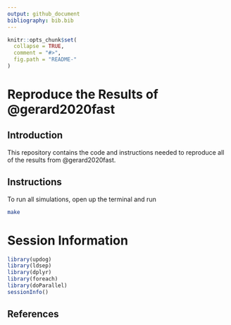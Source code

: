 ```yaml
---
output: github_document
bibliography: bib.bib
---
```


<!-- README.md is generated from README.Rmd. Please edit that file -->

```r
knitr::opts_chunk$set(
  collapse = TRUE,
  comment = "#>",
  fig.path = "README-"
)
```

# Reproduce the Results of @gerard2020fast

## Introduction

This repository contains the code and instructions needed to reproduce all of
the results from @gerard2020fast.

## Instructions

To run all simulations, open up the terminal and run

```bash
make
```


# Session Information

```r
library(updog)
library(ldsep)
library(dplyr)
library(foreach)
library(doParallel)
sessionInfo()
```

## References
